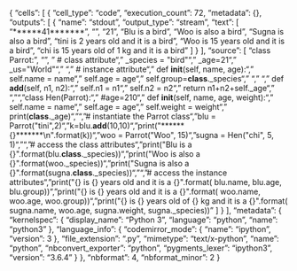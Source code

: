 {
 "cells": [
  {
   "cell_type": "code",
   "execution_count": 72,
   "metadata": {},
   "outputs": [
    {
     "name": "stdout",
     "output_type": "stream",
     "text": [
      "******41*******\n",
      "\n",
      "21\n",
      "Blu is a bird\n",
      "Woo is also a bird\n",
      "Sugna is also a bird\n",
      "tini is 2 years old and it is a bird\n",
      "Woo is 15 years old and it is a bird\n",
      "chi is 15 years old of 1 kg and it is a bird\n"
     ]
    }
   ],
   "source": [
    "class Parrot:\n",
    "\n",
    "    # class attribute\n",
    "    _species = \"bird\"\n",
    "    _age=21\n",
    "    _us=\"World\"\n",
    "    \n",
    "    # instance attribute\n",
    "    def __init__(self, name, age):\n",
    "        self.name = name\n",
    "        self.age = age\n",
    "        self.group=__class__._species\n",
    "        \n",
    "        \n",
    "    def __add__(self, n1, n2):\n",
    "        self.n1 = n1\n",
    "        self.n2 = n2\n",
    "        return n1+n2+self._age\n",
    "    \n",
    "\n",
    "class Hen(Parrot):\n",
    "    #age=210\n",
    "    def __init__(self, name, age, weight):\n",
    "        self.name = name\n",
    "        self.age = age\n",
    "        self.weight = weight\n",
    "        print(__class__._age)\n",
    "\n",
    "# instantiate the Parrot class\n",
    "blu = Parrot(\"tini\",2)\n",
    "k=blu.__add__(10,10)\n",
    "print(\"******{}*******\\n\".format(k))\n",
    "woo = Parrot(\"Woo\", 15)\n",
    "sugna = Hen(\"chi\", 5, 1)\n",
    "\n",
    "# access the class attributes\n",
    "print(\"Blu is a {}\".format(blu.__class__._species))\n",
    "print(\"Woo is also a {}\".format(woo._species))\n",
    "print(\"Sugna is also a {}\".format(sugna.__class__._species))\n",
    "\n",
    "# access the instance attributes\n",
    "print(\"{} is {} years old and it is a {}\".format( blu.name, blu.age, blu.group))\n",
    "print(\"{} is {} years old and it is a {}\".format( woo.name, woo.age, woo.group))\n",
    "print(\"{} is {} years old of {} kg and it is a {}\".format( sugna.name, woo.age, sugna.weight, sugna._species))"
   ]
  }
 ],
 "metadata": {
  "kernelspec": {
   "display_name": "Python 3",
   "language": "python",
   "name": "python3"
  },
  "language_info": {
   "codemirror_mode": {
    "name": "ipython",
    "version": 3
   },
   "file_extension": ".py",
   "mimetype": "text/x-python",
   "name": "python",
   "nbconvert_exporter": "python",
   "pygments_lexer": "ipython3",
   "version": "3.6.4"
  }
 },
 "nbformat": 4,
 "nbformat_minor": 2
}
